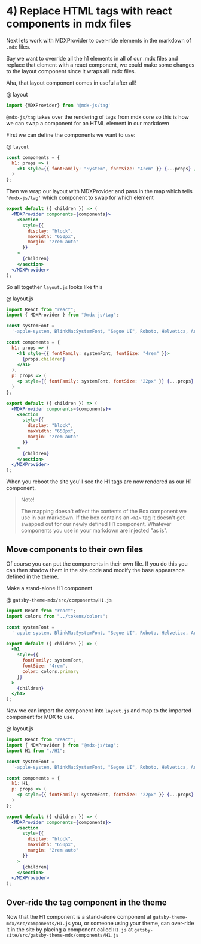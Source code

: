 # 4) Replace HTML tags with react components in mdx files

Next lets work with MDXProvider to over-ride elements in the markdown of `.mdx` files.

Say we want to override all the h1 elements in all of our .mdx files and replace that element with a react component, we could make some changes to the layout component since it wraps all .mdx files.

Aha, that layout component comes in useful after all!

@ layout

```jsx
import {MDXProvider} from '@mdx-js/tag'
```

`@mdx-js/tag` takes over the rendering of tags from mdx core so this is how we can swap a component for an HTML element in our markdown

First we can define the components we want to use:

@ `layout`

```jsx
const components = {
  h1: props => (
    <h1 style={{ fontFamily: "System", fontSize: "4rem" }} {...props} />
  )
};
```

Then we wrap our layout with MDXProvider and pass in the map which tells `'@mdx-js/tag'` which component to swap for which element

```jsx
export default ({ children }) => (
  <MDXProvider components={components}>
    <section
      style={{
        display: "block",
        maxWidth: "650px",
        margin: "2rem auto"
      }}
    >
      {children}
    </section>
  </MDXProvider>
);
```

So all together `layout.js` looks like this

@ layout.js

```jsx
import React from "react";
import { MDXProvider } from "@mdx-js/tag";

const systemFont =
  '-apple-system, BlinkMacSystemFont, "Segoe UI", Roboto, Helvetica, Arial, sans-serif, "Apple Color Emoji", "Segoe UI Emoji", "Segoe UI Symbol"';

const components = {
  h1: props => (
    <h1 style={{ fontFamily: systemFont, fontSize: "4rem" }}>
      {props.children}
    </h1>
  ),
  p: props => (
    <p style={{ fontFamily: systemFont, fontSize: "22px" }} {...props} />
  )
};

export default ({ children }) => (
  <MDXProvider components={components}>
    <section
      style={{
        display: "block",
        maxWidth: "650px",
        margin: "2rem auto"
      }}
    >
      {children}
    </section>
  </MDXProvider>
);

```



When you reboot the site you'll see the H1 tags are now rendered as our H1 component.

> Note! 
>
> The mapping doesn't effect the contents of the Box component we use in our markdown.  If the box contains an `<h1>` tag it doesn't get swapped out for our newly defined H1 component. Whatever components you use in your markdown are injected "as is".



## Move components to their own files

Of course you can put the components in their own file.  If you do this you can then shadow them in the site code and modify the base appearance defined in the theme.

Make a stand-alone H1 component

@ `gatsby-theme-mdx/src/components/H1.js`

```jsx
import React from "react";
import colors from "../tokens/colors";

const systemFont =
  '-apple-system, BlinkMacSystemFont, "Segoe UI", Roboto, Helvetica, Arial, sans-serif, "Apple Color Emoji", "Segoe UI Emoji", "Segoe UI Symbol"';

export default ({ children }) => (
  <h1
    style={{
      fontFamily: systemFont,
      fontSize: "4rem",
      color: colors.primary
    }}
  >
    {children}
  </h1>
);
```

Now we can import the component into `layout.js` and map to the imported component for MDX to use.

@ layout.js

```jsx
import React from "react";
import { MDXProvider } from "@mdx-js/tag";
import H1 from "./H1";

const systemFont =
  '-apple-system, BlinkMacSystemFont, "Segoe UI", Roboto, Helvetica, Arial, sans-serif, "Apple Color Emoji", "Segoe UI Emoji", "Segoe UI Symbol"';

const components = {
  h1: H1,
  p: props => (
    <p style={{ fontFamily: systemFont, fontSize: "22px" }} {...props} />
  )
};

export default ({ children }) => (
  <MDXProvider components={components}>
    <section
      style={{
        display: "block",
        maxWidth: "650px",
        margin: "2rem auto"
      }}
    >
      {children}
    </section>
  </MDXProvider>
);

```



## Over-ride the tag component in the theme

Now that the H1 component is a stand-alone component at `gatsby-theme-mdx/src/components/H1.js` you, or someone using your theme, can over-ride it in the site by placing a component called `H1.js` at `gatsby-site/src/gatsby-theme-mdx/components/H1.js`
